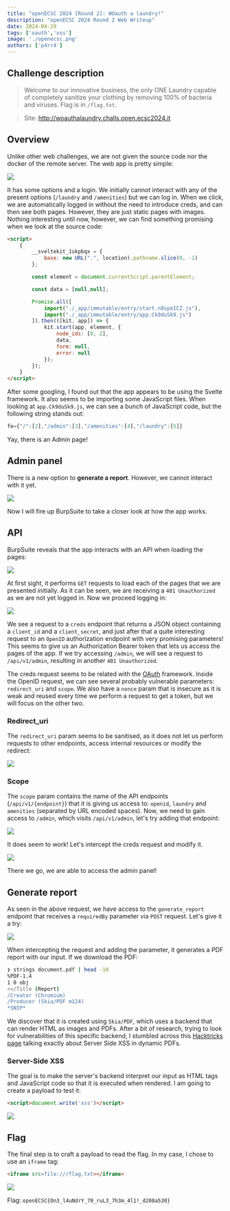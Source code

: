 ```yaml
---
title: "openECSC 2024 [Round 2]: WOauth a laundry!"
description: "openECSC 2024 Round 2 Web Writeup"
date: 2024-04-29
tags: ['oauth','xss']
image: './openecsc.png'
authors: ['p4rr4']
---
```



## Challenge description

> Welcome to our innovative business, the only ONE Laundry capable of completely sanitize your clothing by removing 100% of bacteria and viruses. Flag is in `/flag.txt`.

> Site: http://woauthalaundry.challs.open.ecsc2024.it

## Overview

Unlike other web challenges, we are not given the source code nor the docker of the remote server. The web app is pretty simple:

![](./web.png)

It has some options and a login. We initially cannot interact with any of the present options (`/laundry` and `/amenities`) but we can log in. When we click, we are automatically logged in without the need to introduce creds, and can then see both pages. However, they are just static pages with images. Nothing interesting until now, however, we can find something promising when we look at the source code:

```html
<script>
    {
        __sveltekit_1ukpbqx = {
            base: new URL(".", location).pathname.slice(0, -1)
        };

        const element = document.currentScript.parentElement;

        const data = [null,null];

        Promise.all([
            import("./_app/immutable/entry/start.n8speICZ.js"),
            import("./_app/immutable/entry/app.Ck9duSk9.js")
        ]).then(([kit, app]) => {
            kit.start(app, element, {
                node_ids: [0, 2],
                data,
                form: null,
                error: null
            });
        });
    }
</script>
```

After some googling, I found out that the app appears to be using the Svelte framework. It also seems to be importing some JavaScript files. When looking at `app.Ck9duSk9.js`, we can see a bunch of JavaScript code, but the following string stands out:

```js
fe={"/":[2],"/admin":[3],"/amenities":[4],"/laundry":[5]}
```

Yay, there is an Admin page!

## Admin panel

There is a new option to **generate a report**. However, we cannot interact with it yet.

![](./admin.png)

Now I will fire up BurpSuite to take a closer look at how the app works.

## API

BurpSuite reveals that the app interacts with an API when loading the pages:

![](./burp1.png)

At first sight, it performs `GET` requests to load each of the pages that we are presented initially. As it can be seen, we are receiving a `401 Unauthorized` as we are not yet logged in. Now we proceed logging in:

![](./login.png)

We see a request to a `creds` endpoint that returns a JSON object containing a `client_id` and a `client_secret`, and just after that a quite interesting request to an `OpenID` authorization endpoint with very promising parameters! This seems to give us an Authorization Bearer token that lets us access the pages of the app. If we try accessing `/admin`, we will see a request to `/api/v1/admin`, resulting in another `401 Unauthorized`.

The creds request seems to be related with the [OAuth](https://portswigger.net/web-security/oauth) framework. Inside the OpenID request, we can see several probably vulnerable parameters: `redirect_uri` and `scope`. We also have a `nonce` param that is insecure as it is weak and reused every time we perform a request to get a token, but we will focus on the other two.

### Redirect_uri

The `redirect_uri` param seems to be sanitised, as it does not let us perform requests to other endpoints, access internal resources or modify the redirect:

![](./redirect.png)

### Scope

The `scope` param contains the name of the API endpoints (`/api/v1/{endpoint}`) that it is giving us access to: `openid`, `laundry` and `amenities` (separated by URL encoded spaces). Now, we need to gain access to `/admin`, which visits `/api/v1/admin`, let's try adding that endpoint:

![](./escalation.png)

It does seem to work! Let's intercept the creds request and modify it.

![](./admin2.png)

There we go, we are able to access the admin panel!

## Generate report

As seen in the above request, we have access to the `generate_report` endpoint that receives a `requiredBy` parameter via `POST` request. Let's give it a try:

![](./report.png)

When intercepting the request and adding the parameter, it generates a PDF report with our input. If we download the PDF:

```bash
❯ strings document.pdf | head -10
%PDF-1.4
1 0 obj
<</Title (Report)
/Creator (Chromium)
/Producer (Skia/PDF m124)
*SNIP*
```

We discover that it is created using `Skia/PDF`, which uses a backend that can render HTML as images and PDFs. After a bit of research, trying to look for vulnerabilities of this specific backend, I stumbled across this [Hacktricks page](https://book.hacktricks.xyz/pentesting-web/xss-cross-site-scripting/server-side-xss-dynamic-pdf) talking exactly about Server Side XSS in dynamic PDFs.

### Server-Side XSS

The goal is to make the server's backend interpret our input as HTML tags and JavaScript code so that it is executed when rendered. I am going to create a payload to test it:

```html
<script>document.write('xss')</script>
```

![](./test_xss.png)

## Flag

The final step is to craft a payload to read the flag. In my case, I chose to use an `iframe` tag:

```html
<iframe src=file:///flag.txt></iframe>
```

![](./flag.png)

Flag: `openECSC{On3_l4uNdrY_70_ruL3_7h3m_4l1!_d208a530}`